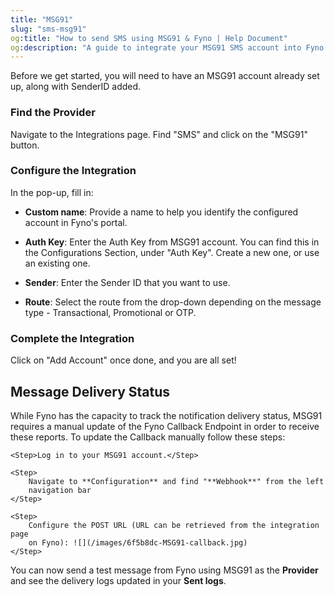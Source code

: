 ```yaml
---
title: "MSG91"
slug: "sms-msg91"
og:title: "How to send SMS using MSG91 & Fyno | Help Document"
og:description: "A guide to integrate your MSG91 SMS account into Fyno."
---
```


Before we get started, you will need to have an MSG91 account already set up, along with SenderID added.

<Steps>

### Find the Provider

Navigate to the Integrations page. Find "SMS" and click on the "MSG91" button.

### Configure the Integration

In the pop-up, fill in:

-   **Custom name**: Provide a name to help you identify the configured account in Fyno's portal.

-   **Auth Key**: Enter the Auth Key from MSG91 account. You can find this in the Configurations Section, under "Auth Key". Create a new one, or use an existing one.

-   **Sender**: Enter the Sender ID that you want to use.

-   **Route**: Select the route from the drop-down depending on the message type - Transactional, Promotional or OTP.

### Complete the Integration

Click on "Add Account" once done, and you are all set!

</Steps>

## Message Delivery Status

While Fyno has the capacity to track the notification delivery status, MSG91 requires a manual update of the Fyno Callback Endpoint in order to receive these reports. To update the Callback manually follow these steps:

<Steps>

    <Step>Log in to your MSG91 account.</Step>

    <Step>
        Navigate to **Configuration** and find "**Webhook**" from the left
        navigation bar
    </Step>

    <Step>
        Configure the POST URL (URL can be retrieved from the integration page
        on Fyno): ![](/images/6f5b8dc-MSG91-callback.jpg)
    </Step>

</Steps>

You can now send a test message from Fyno using MSG91 as the **Provider** and see the delivery logs updated in your **Sent logs**.
